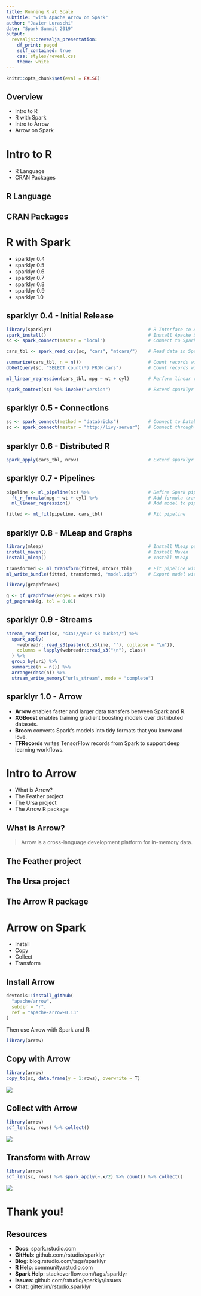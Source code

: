 ```yaml
---
title: Running R at Scale
subtitle: "with Apache Arrow on Spark"
author: "Javier Luraschi"
date: "Spark Summit 2019"
output:
  revealjs::revealjs_presentation:
    df_print: paged
    self_contained: true
    css: styles/reveal.css
    theme: white
---
```


```r
knitr::opts_chunk$set(eval = FALSE)
```

## Overview

- Intro to R
- R with Spark
- Intro to Arrow
- Arrow on Spark

# Intro to R

- R Language
- CRAN Packages

## R Language
## CRAN Packages

# R with Spark

- sparklyr 0.4
- sparklyr 0.5
- sparklyr 0.6
- sparklyr 0.7
- sparklyr 0.8
- sparklyr 0.9
- sparklyr 1.0

## sparklyr 0.4 - Initial Release

```r
library(sparklyr)                                    # R Interface to Apache Spark
spark_install()                                      # Install Apache Spark
sc <- spark_connect(master = "local")                # Connect to Spark cluster
```

```r
cars_tbl <- spark_read_csv(sc, "cars", "mtcars/")    # Read data in Spark

summarize(cars_tbl, n = n())                         # Count records with dplyr
dbGetQuery(sc, "SELECT count(*) FROM cars")          # Count records with DBI
```

```r
ml_linear_regression(cars_tbl, mpg ~ wt + cyl)       # Perform linear regression
```

```r
spark_context(sc) %>% invoke("version")              # Extend sparklyr with Scala
```

## sparklyr 0.5 - Connections

```r
sc <- spark_connect(method = "databricks")           # Connect to Databricks cluster
sc <- spark_connect(master = "http://livy-server")   # Connect through Apache Livy 
```

## sparklyr 0.6 - Distributed R

```r
spark_apply(cars_tbl, nrow)                          # Extend sparklyr with R
```

## sparklyr 0.7 - Pipelines

```r
pipeline <- ml_pipeline(sc) %>%                      # Define Spark pipeline
  ft_r_formula(mpg ~ wt + cyl) %>%                   # Add formula transformation
  ml_linear_regression()                             # Add model to pipeline

fitted <- ml_fit(pipeline, cars_tbl)                 # Fit pipeline
```

## sparklyr 0.8 - MLeap and Graphs

```r
library(mleap)                                       # Install MLeap package
install_maven()                                      # Install Maven
install_mleap()                                      # Install MLeap

transformed <- ml_transform(fitted, mtcars_tbl)      # Fit pipeline with dataset
ml_write_bundle(fitted, transformed, "model.zip")    # Export model with MLeap
```

```r
library(graphframes)

g <- gf_graphframe(edges = edges_tbl)
gf_pagerank(g, tol = 0.01)
```

## sparklyr 0.9 - Streams

```r
stream_read_text(sc, "s3a://your-s3-bucket/") %>%
  spark_apply(
    ~webreadr::read_s3(paste(c(.x$line, ""), collapse = "\n")),
    columns = lapply(webreadr::read_s3("\n"), class)
  ) %>%
  group_by(uri) %>%
  summarize(n = n()) %>%
  arrange(desc(n)) %>%
  stream_write_memory("urls_stream", mode = "complete")
```

## sparklyr 1.0 - Arrow

- **Arrow** enables faster and larger data transfers between Spark and R.
- **XGBoost** enables training gradient boosting models over distributed datasets.
- **Broom** converts Spark’s models into tidy formats that you know and love.
- **TFRecords** writes TensorFlow records from Spark to support deep learning workflows.

# Intro to Arrow

- What is Arrow?
- The Feather project
- The Ursa project
- The Arrow R package

## What is Arrow?

> Arrow is a cross-language development platform for in-memory data.

## The Feather project

## The Ursa project

## The Arrow R package

# Arrow on Spark

- Install
- Copy
- Collect
- Transform

## Install Arrow

```r
devtools::install_github(
  "apache/arrow",
  subdir = "r",
  ref = "apache-arrow-0.13"
)
```

Then use Arrow with Spark and R:

```r
library(arrow)
```

## Copy with Arrow

```r
library(arrow)
copy_to(sc, data.frame(y = 1:rows), overwrite = T)
```

![](images/spark-r-arrow-copy-to.png)

## Collect with Arrow

```r
library(arrow)
sdf_len(sc, rows) %>% collect()
```

![](images/spark-r-arrow-collect.png)

## Transform with Arrow

```r
library(arrow)
sdf_len(sc, rows) %>% spark_apply(~.x/2) %>% count() %>% collect()
```

![](images/spark-r-arrow-transform.png)

# Thank you!

## Resources

- **Docs**: spark.rstudio.com
- **GitHub**: github.com/rstudio/sparklyr
- **Blog**: blog.rstudio.com/tags/sparklyr
- **R Help**: community.rstudio.com
- **Spark Help**: stackoverflow.com/tags/sparklyr
- **Issues**: github.com/rstudio/sparklyr/issues
- **Chat**: gitter.im/rstudio.sparklyr
